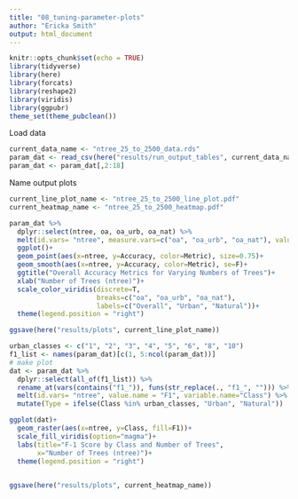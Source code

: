 ```yaml
---
title: "08_tuning-parameter-plots"
author: "Ericka Smith"
output: html_document
---
```


```r
knitr::opts_chunk$set(echo = TRUE)
library(tidyverse)
library(here)
library(forcats)
library(reshape2)
library(viridis)
library(ggpubr)
theme_set(theme_pubclean())
```

Load data

```r
current_data_name <- "ntree_25_to_2500_data.rds"
param_dat <- read_csv(here("results/run_output_tables", current_data_name))
param_dat <- param_dat[,2:18]
```

Name output plots

```r
current_line_plot_name <- "ntree_25_to_2500_line_plot.pdf"
current_heatmap_name <- "ntree_25_to_2500_heatmap.pdf"
```

```r
param_dat %>%
  dplyr::select(ntree, oa, oa_urb, oa_nat) %>%
  melt(id.vars= "ntree", measure.vars=c("oa", "oa_urb", "oa_nat"), value.name = "Accuracy", variable.name="Metric") %>%
  ggplot()+
  geom_point(aes(x=ntree, y=Accuracy, color=Metric), size=0.75)+
  geom_smooth(aes(x=ntree, y=Accuracy, color=Metric), se=F)+
  ggtitle("Overall Accuracy Metrics for Varying Numbers of Trees")+
  xlab("Number of Trees (ntree)")+
  scale_color_viridis(discrete=T,
                      breaks=c("oa", "oa_urb", "oa_nat"),
                      labels=c("Overall", "Urban", "Natural"))+
  theme(legend.position = "right")

ggsave(here("results/plots", current_line_plot_name))
```

```r
urban_classes <- c("1", "2", "3", "4", "5", "6", "8", "10")
f1_list <- names(param_dat)[c(1, 5:ncol(param_dat))]
# make plot
dat <- param_dat %>%
  dplyr::select(all_of(f1_list)) %>%
  rename_at(vars(contains("f1_")), funs(str_replace(., "f1_", ""))) %>%
  melt(id.vars= "ntree", value.name = "F1", variable.name="Class") %>%
  mutate(Type = ifelse(Class %in% urban_classes, "Urban", "Natural"))

ggplot(dat)+
  geom_raster(aes(x=ntree, y=Class, fill=F1))+
  scale_fill_viridis(option="magma")+ 
  labs(title="F-1 Score by Class and Number of Trees", 
       x="Number of Trees (ntree)")+
  theme(legend.position = "right")
  

ggsave(here("results/plots", current_heatmap_name))
```
